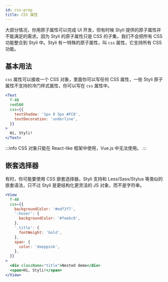 ```yaml
---
id: css-prop
title: CSS 属性
---
```


大部分情况，你用原子属性可以完成 UI 开发，但有时候 Styli 提供的原子属性并不能满足的需求。因为 Styli 的原子属性只是 CSS 的子集，我们不会把所有 CSS 功能整合到 Styli 中。Styli 有一特殊的原子属性，叫 `css` 属性，它支持所有 CSS 功能。

## 基本用法

`css` 属性可以接收一个 CSS 对象，里面你可以写任何 CSS 属性，一些 Styli 原子属性不支持的冷门样式属性，你可以写在 `css` 属性中。

```jsx live
<Text
  f-40
  red500
  css={{
    textShadow: '1px 0 5px #FC0',
    textDecoration: 'underline',
  }}
>
  Hi, Styli!
</Text>
```

:::info
CSS 对象只能在 React-like 框架中使用，Vue.js 中无法使用。
:::

## 嵌套选择器

有时，你可能要使用 CSS 嵌套选择器，Styli 支持和 Less/Sass/Stylus 等类似的嵌套语法，只不过 Styli 是更结构化更灵活的 JS 对象，而不是字符串。

```jsx live
<View
  f-40
  css={{
    backgroundColor: '#edf2f7',
    ':hover': {
      backgroundColor: '#feebc8',
    },
    '.title': {
      fontWeight: 'bold',
    },
    span: {
      color: 'deeppink',
    },
  }}
>
  <div className="title">Nested demo</div>
  <span>Hi, Styli!</span>
</View>
```
